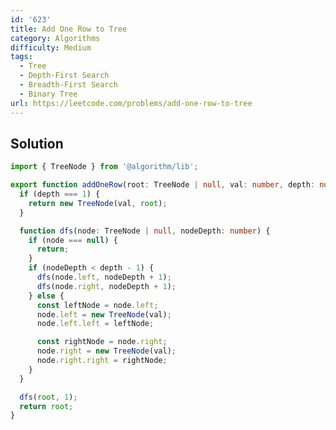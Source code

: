```yaml
---
id: '623'
title: Add One Row to Tree
category: Algorithms
difficulty: Medium
tags:
  - Tree
  - Depth-First Search
  - Breadth-First Search
  - Binary Tree
url: https://leetcode.com/problems/add-one-row-to-tree
---
```


## Solution

```typescript filename="solution.ts" copy
import { TreeNode } from '@algorithm/lib';

export function addOneRow(root: TreeNode | null, val: number, depth: number): TreeNode | null {
  if (depth === 1) {
    return new TreeNode(val, root);
  }

  function dfs(node: TreeNode | null, nodeDepth: number) {
    if (node === null) {
      return;
    }
    if (nodeDepth < depth - 1) {
      dfs(node.left, nodeDepth + 1);
      dfs(node.right, nodeDepth + 1);
    } else {
      const leftNode = node.left;
      node.left = new TreeNode(val);
      node.left.left = leftNode;

      const rightNode = node.right;
      node.right = new TreeNode(val);
      node.right.right = rightNode;
    }
  }

  dfs(root, 1);
  return root;
}
```
